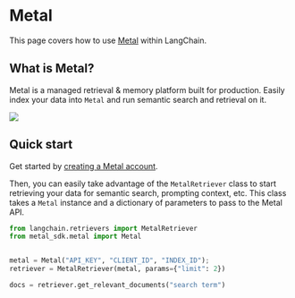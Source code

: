 # Metal

This page covers how to use [Metal](https://getmetal.io) within LangChain.

## What is Metal?

Metal is a  managed retrieval & memory platform built for production. Easily index your data into `Metal` and run semantic search and retrieval on it.

![](/img/MetalDash.png)

## Quick start

Get started by [creating a Metal account](https://app.getmetal.io/signup).

Then, you can easily take advantage of the `MetalRetriever` class to start retrieving your data for semantic search, prompting context, etc. This class takes a `Metal` instance and a dictionary of parameters to pass to the Metal API.

```python
from langchain.retrievers import MetalRetriever
from metal_sdk.metal import Metal


metal = Metal("API_KEY", "CLIENT_ID", "INDEX_ID");
retriever = MetalRetriever(metal, params={"limit": 2})

docs = retriever.get_relevant_documents("search term")
```
